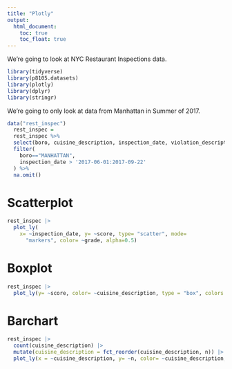```yaml
---
title: "Plotly"
output: 
  html_document:
    toc: true
    toc_float: true
---
```


We're going to look at NYC Restaurant Inspections data.

```r
library(tidyverse)
library(p8105.datasets)
library(plotly)
library(dplyr)
library(stringr)
```

We're going to only look at data from Manhattan in Summer of 2017.
```r
data("rest_inspec")
  rest_inspec = 
  rest_inspec %>%
  select(boro, cuisine_description, inspection_date, violation_description, score, grade) %>%
  filter(
    boro=="MANHATTAN",
    inspection_date > '2017-06-01:2017-09-22'
  ) %>%
  na.omit()
```

# Scatterplot
```r
rest_inspec |>
  plot_ly(
    x= ~inspection_date, y= ~score, type= "scatter", mode=
      "markers", color= ~grade, alpha=0.5)
```

# Boxplot
```r
rest_inspec |>
  plot_ly(y= ~score, color= ~cuisine_description, type = "box", colors = "viridis")
```

# Barchart
```r
rest_inspec |>
  count(cuisine_description) |>
  mutate(cuisine_description = fct_reorder(cuisine_description, n)) |>
  plot_ly(x = ~cuisine_description, y= ~n, color= ~cuisine_description, type = "bar", colors = "viridis")
```





